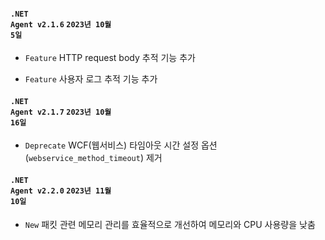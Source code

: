 #### <code class='changelog-service'>.NET Agent v2.1.6</code> <code class='changelog-date'>2023년 10월 5일</code>

- <code class="Feature">Feature</code> HTTP request body 추적 기능 추가

- <code class="Feature">Feature</code> 사용자 로그 추적 기능 추가

#### <code class='changelog-service'>.NET Agent v2.1.7</code> <code class='changelog-date'>2023년 10월 16일</code>

- <code class="Deprecate">Deprecate</code> WCF(웹서비스) 타임아웃 시간 설정 옵션(<code>webservice_method_timeout</code>) 제거

#### <code class='changelog-service'>.NET Agent v2.2.0</code> <code class='changelog-date'>2023년 11월 10일</code>

- <code class="New">New</code> 패킷 관련 메모리 관리를 효율적으로 개선하여 메모리와 CPU 사용량을 낮춤

